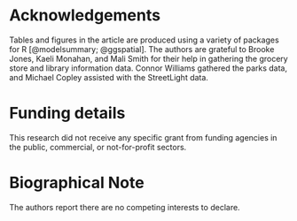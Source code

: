 # Acknowledgements {.unnumbered}
Tables and figures in the article are produced using a variety of packages for R [@modelsummary; @ggspatial]. 
The authors are grateful to Brooke Jones, Kaeli Monahan, and Mali Smith for their help in gathering the grocery store and library information data. Connor Williams gathered the parks data, and Michael Copley assisted with the StreetLight data.


# Funding details {.unnumbered}
This research did not receive any specific grant from funding agencies in the public, commercial, or not-for-profit sectors.

# Biographical Note {.unnumbered}
The authors report there are no competing interests to declare.
